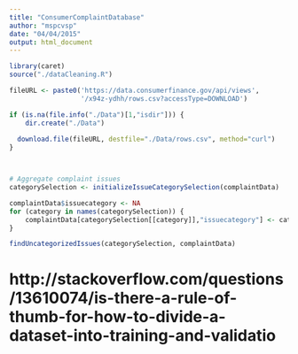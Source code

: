 ```yaml
---
title: "ConsumerComplaintDatabase"
author: "mspcvsp"
date: "04/04/2015"
output: html_document
---
```


```r
library(caret)
source("./dataCleaning.R")

fileURL <- paste0('https://data.consumerfinance.gov/api/views',
                  '/x94z-ydhh/rows.csv?accessType=DOWNLOAD')

if (is.na(file.info("./Data")[1,"isdir"])) {
    dir.create("./Data")
    
  download.file(fileURL, destfile="./Data/rows.csv", method="curl")
}



# Aggregate complaint issues
categorySelection <- initializeIssueCategorySelection(complaintData)

complaintData$issuecategory <- NA
for (category in names(categorySelection)) {
    complaintData[categorySelection[[category]],"issuecategory"] <- category
}

findUncategorizedIssues(categorySelection, complaintData)
```
# http://stackoverflow.com/questions/13610074/is-there-a-rule-of-thumb-for-how-to-divide-a-dataset-into-training-and-validatio
